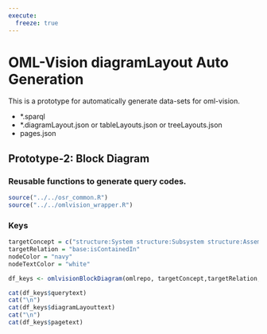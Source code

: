 ```yaml
---
execute:
  freeze: true
---
```


# OML-Vision diagramLayout Auto Generation

This is a prototype for automatically generate data-sets for oml-vision.

- *.sparql
- *.diagramLayout.json or tableLayouts.json or treeLayouts.json
- pages.json


## Prototype-2: Block Diagram


### Reusable functions to generate query codes.

```r
source("../../osr_common.R")
source("../../omlvision_wrapper.R")
```


### Keys

```r
targetConcept = c("structure:System structure:Subsystem structure:Assembly")
targetRelation = "base:isContainedIn"
nodeColor = "navy"
nodeTextColor = "white"

df_keys <- omlvisionBlockDiagram(omlrepo, targetConcept,targetRelation,nodeColor,nodeTextColor)

```

```r

cat(df_keys$querytext)
cat("\n")
cat(df_keys$diagramLayouttext)
cat("\n")
cat(df_keys$pagetext)
```


